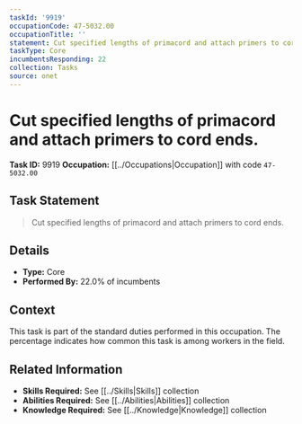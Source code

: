 ```yaml
---
taskId: '9919'
occupationCode: 47-5032.00
occupationTitle: ''
statement: Cut specified lengths of primacord and attach primers to cord ends.
taskType: Core
incumbentsResponding: 22
collection: Tasks
source: onet
---
```

# Cut specified lengths of primacord and attach primers to cord ends.

**Task ID:** 9919
**Occupation:** [[../Occupations|Occupation]] with code `47-5032.00`

## Task Statement

> Cut specified lengths of primacord and attach primers to cord ends.

## Details

- **Type:** Core
- **Performed By:** 22.0% of incumbents

## Context

This task is part of the standard duties performed in this occupation. The percentage indicates how common this task is among workers in the field.

## Related Information

- **Skills Required:** See [[../Skills|Skills]] collection
- **Abilities Required:** See [[../Abilities|Abilities]] collection
- **Knowledge Required:** See [[../Knowledge|Knowledge]] collection
